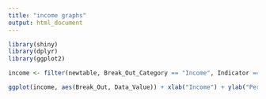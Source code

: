 ```yaml
---
title: "income graphs"
output: html_document
---
```


```r
library(shiny)
library(dplyr)
library(ggplot2)
```
```r
income <- filter(newtable, Break_Out_Category == "Income", Indicator == "Adults aged 18+ who have visited a dentist or dental clinic in the past year", Response == "Yes", Year == "2014", LocationDesc != "Guam", LocationDesc != "Puerto Rico")
```

```r
ggplot(income, aes(Break_Out, Data_Value)) + xlab("Income") + ylab("Percent") + geom_bar(stat = "identity")
```

